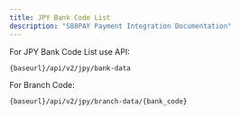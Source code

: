 ```yaml
---
title: JPY Bank Code List
description: "S88PAY Payment Integration Documentation"
---
```


For JPY Bank Code List use API:

```bash
{baseurl}/api/v2/jpy/bank-data
```

For Branch Code:

```bash
{baseurl}/api/v2/jpy/branch-data/{bank_code}
```
